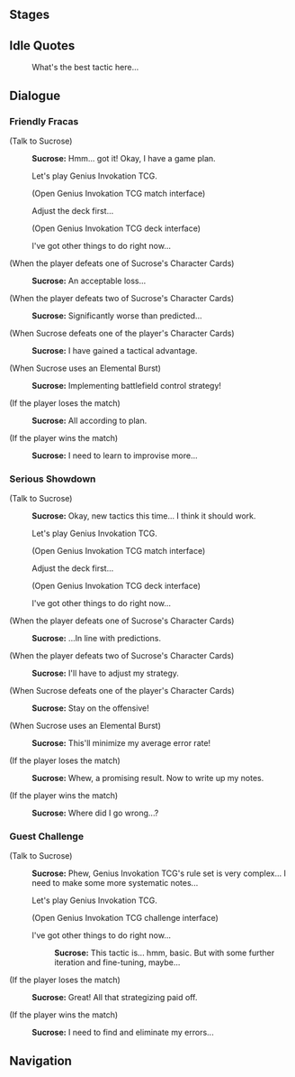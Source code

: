 {{Genius Invokation TCG Character Stages Intro}}

==Stages==
{{Genius Invokation TCG Stages/Detailed}}

==Idle Quotes==
{{Dialogue start}}
:{{DIcon|Idle}} What's the best tactic here...
{{Dialogue end}}

==Dialogue==
===Friendly Fracas===
{{Dialogue start}}
;(Talk to Sucrose)
:{{A|vo card sucrose invite easy 01.ogg}} '''Sucrose:''' Hmm... got it! Okay, I have a game plan.
:{{DIcon}} Let's play Genius Invokation TCG.
:;(Open Genius Invokation TCG match interface)
:{{DIcon}} Adjust the deck first...
:;(Open Genius Invokation TCG deck interface)
:{{DIcon}} I've got other things to do right now...

;(When the player defeats one of Sucrose's Character Cards)
:{{A|vo card sucrose ingame easy 02.ogg}} '''Sucrose:''' An acceptable loss...

;(When the player defeats two of Sucrose's Character Cards)
:{{A|vo card sucrose ingame easy 03.ogg}} '''Sucrose:''' Significantly worse than predicted...

;(When Sucrose defeats one of the player's Character Cards)
:{{A|vo card sucrose ingame easy 01.ogg}} '''Sucrose:''' I have gained a tactical advantage.

;(When Sucrose uses an Elemental Burst)
:{{A|vo card sucrose ingame easy 04.ogg}} '''Sucrose:''' Implementing battlefield control strategy!

;(If the player loses the match)
:{{A|vo card sucrose invite easy 02.ogg}} '''Sucrose:''' All according to plan.

;(If the player wins the match)
:{{A|vo card sucrose invite easy 03.ogg}} '''Sucrose:''' I need to learn to improvise more...
{{Dialogue end}}

===Serious Showdown===
{{Dialogue start}}
;(Talk to Sucrose)
:{{A|vo card sucrose invite hard 01.ogg}} '''Sucrose:''' Okay, new tactics this time... I think it should work.
:{{DIcon}} Let's play Genius Invokation TCG.
:;(Open Genius Invokation TCG match interface)
:{{DIcon}} Adjust the deck first...
:;(Open Genius Invokation TCG deck interface)
:{{DIcon}} I've got other things to do right now...

;(When the player defeats one of Sucrose's Character Cards)
:{{A|vo card sucrose ingame hard 02.ogg}} '''Sucrose:''' ...In line with predictions.

;(When the player defeats two of Sucrose's Character Cards)
:{{A|vo card sucrose ingame hard 03.ogg}} '''Sucrose:''' I'll have to adjust my strategy.

;(When Sucrose defeats one of the player's Character Cards)
:{{A|vo card sucrose ingame hard 01.ogg}} '''Sucrose:''' Stay on the offensive!

;(When Sucrose uses an Elemental Burst)
:{{A|vo card sucrose ingame hard 04.ogg}} '''Sucrose:''' This'll minimize my average error rate!

;(If the player loses the match)
:{{A|vo card sucrose invite hard 02.ogg}} '''Sucrose:''' Whew, a promising result. Now to write up my notes.

;(If the player wins the match)
:{{A|vo card sucrose invite hard 03.ogg}} '''Sucrose:''' Where did I go wrong...?
{{Dialogue end}}

===Guest Challenge===
{{Dialogue start}}
;(Talk to Sucrose)
:{{A|vo card sucrose freetalk 01.ogg}} '''Sucrose:''' Phew, Genius Invokation TCG's rule set is very complex... I need to make some more systematic notes...
:{{DIcon}} Let's play Genius Invokation TCG.
:;(Open Genius Invokation TCG challenge interface)
:{{DIcon}} I've got other things to do right now...
::{{A|vo card sucrose leave 01.ogg}} '''Sucrose:''' This tactic is... hmm, basic. But with some further iteration and fine-tuning, maybe...

;(If the player loses the match)
:{{A|vo card sucrose endofgame win 01.ogg}} '''Sucrose:''' Great! All that strategizing paid off.

;(If the player wins the match)
:{{A|vo card sucrose endofgame fail 01.ogg}} '''Sucrose:''' I need to find and eliminate my errors...
{{Dialogue end}}

==Navigation==
{{Genius Invokation TCG Stages Navbox}}